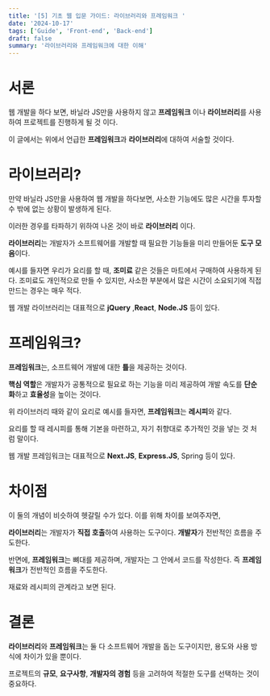 ```yaml
---
title: '[5] 기초 웹 입문 가이드: 라이브러리와 프레임워크 '
date: '2024-10-17'
tags: ['Guide', 'Front-end', 'Back-end']
draft: false
summary: '라이브러리와 프레임워크에 대한 이해'
---
```


# 서론

웹 개발을 하다 보면, 바닐라 JS만을 사용하지 않고 **프레임워크** 이나 **라이브러리**를 사용하여 프로젝트를 진행하게 될 것 이다.

이 글에서는 위에서 언급한 **프레임워크**과 **라이브러리**에 대하여 서술할 것이다.

# 라이브러리?

만약 바닐라 JS만을 사용하여 웹 개발을 하다보면, 사소한 기능에도 많은 시간을 투자할 수 밖에 없는 상황이 발생하게 된다. 

이러한 경우를 타파하기 위하여 나온 것이 바로 **라이브러리** 이다.

**라이브러리**는 개발자가 소프트웨어를 개발할 때 필요한 기능들을 미리 만들어둔 **도구 모음**이다.

예시를 들자면 우리가 요리를 할 때, **조미료** 같은 것들은 마트에서 구매하여 사용하게 된다. 조미료도 개인적으로 만들 수 있지만, 사소한 부분에서 많은 시간이 소요되기에 직접 만드는 경우는 매우 적다.

웹 개발 라이브러리는 대표적으로 **jQuery** ,**React**, **Node.JS** 등이 있다.

# 프레임워크?

**프레임워크**는, 소프트웨어 개발에 대한 **틀**을 제공하는 것이다.

**핵심 역할**은 개발자가 공통적으로 필요로 하는 기능을 미리 제공하여 개발 속도를 **단순화**하고 **효율성**을 높이는 것이다.

위 라이브러리 때와 같이 요리로 예시를 들자면, **프레임워크**는 **레시피**와 같다.

요리를 할 때 레시피를 통해 기본을 마련하고, 자기 취향대로 추가적인 것을 넣는 것 처럼 말이다.

웹 개발 프레임워크는 대표적으로 **Next.JS**, **Express.JS**, Spring 등이 있다.

# 차이점

이 둘의 개념이 비슷하여 헷갈릴 수가 있다. 이를 위해 차이를 보여주자면,

**라이브러리**는 개발자가 **직접 호출**하여 사용하는 도구이다. **개발자**가 전반적인 흐름을 주도한다.

반면에, **프레임워크**는 뼈대를 제공하며, 개발자는 그 안에서 코드를 작성한다. 즉 **프레임워크**가 전반적인 흐름을 주도한다.

재료와 레시피의 관계라고 보면 된다.

# 결론

**라이브러리**와 **프레임워크**는 둘 다 소프트웨어 개발을 돕는 도구이지만, 용도와 사용 방식에 차이가 있을 뿐이다. 

프로젝트의 **규모**, **요구사항**, **개발자의 경험** 등을 고려하여 적절한 도구를 선택하는 것이 중요하다.